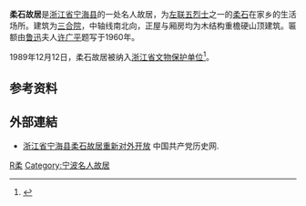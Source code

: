 {{coord|29|17|38|N|121|25|44|E|display=title}}
{{文物保护单位
| 级别 = 省级
| 省区市 = 浙江省
| 图片 = Former residence of Roushi, 2014-12-27 02.JPG
| 名称 = 柔石故居
| 编号 = 
| 分类 = 近现代重要史迹及代表性建筑
| 时代 = [[中華民國|民国]]
| 所在 = [[宁海县|宁海县]]
| 登录 = 1989年12月12日
}}
'''柔石故居'''是[[浙江省|浙江省]][[宁海县_(浙江省)|宁海县]]的一处名人故居，为[[左联五烈士|左联五烈士]]之一的[[柔石|柔石]]在家乡的生活场所。建筑为[[三合院|三合院]]，中轴线南北向，正屋与厢房均为木结构重檐硬山顶建筑。匾额由[[鲁迅|鲁迅]]夫人[[许广平|许广平]]题写于1960年。

1989年12月12日，柔石故居被纳入[[浙江省文物保护单位|浙江省文物保护单位]]<ref>{{cite web|url=http://www.nbwb.net/pd_wwbh/info.aspx?Id=878&type=2|title=柔石故居|publisher=宁波文化遗产保护网|date=2005-12-03|accessdate=2013-06-16|archive-date=2020-10-31|archive-url=https://web.archive.org/web/20201031041445/http://www.nbwb.net/pd_wwbh/info.aspx?Id=878&type=2|dead-url=no}}</ref>。

== 参考资料 ==
{{reflist}}

==外部連結==
* [https://web.archive.org/web/20180830174400/http://www.zgdsw.org.cn/n1/2018/0201/c218989-29800528.html 浙江省宁海县柔石故居重新对外开放] 中国共产党历史网.

{{宁波市境内的浙江省文物保护单位}}
[[Category:宁波古迹|R柔]]
[[Category:宁波名人故居|Category:宁波名人故居]]
{{Ningbo-stub}}